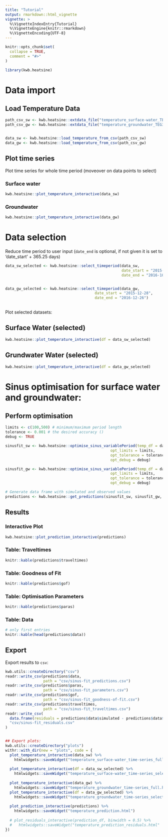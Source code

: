 ```yaml
---
title: "Tutorial"
output: rmarkdown::html_vignette
vignette: >
  %\VignetteIndexEntry{Tutorial}
  %\VignetteEngine{knitr::rmarkdown}
  %\VignetteEncoding{UTF-8}
---
```


```r
knitr::opts_chunk$set(
  collapse = TRUE,
  comment = "#>"
)
```

```r
library(kwb.heatsine)
```

# Data import 

## Load Temperature Data

```r

path_csv_sw <- kwb.heatsine::extdata_file("temperature_surface-water_TEGsee-mikrosieb.csv")
path_csv_gw <- kwb.heatsine::extdata_file("temperature_groundwater_TEG343.csv")


data_sw <- kwb.heatsine::load_temperature_from_csv(path_csv_sw)
data_gw <- kwb.heatsine::load_temperature_from_csv(path_csv_gw)

```

## Plot time series

Plot time series for whole time period (moveover on data points to select)
  
### Surface water

```r
kwb.heatsine::plot_temperature_interactive(data_sw)
```

### Groundwater

```r
kwb.heatsine::plot_temperature_interactive(data_gw)
```


# Data selection

Reduce time period to user input (`date_end` is optional, if not given 
it is set to 'date_start' + 365.25 days)

```r

data_sw_selected <- kwb.heatsine::select_timeperiod(data_sw, 
                                                    date_start = "2015-10-10",
                                                    date_end = "2016-10-14")


data_gw_selected <- kwb.heatsine::select_timeperiod(data_gw,
                                        date_start = "2015-12-28",
                                        date_end = "2016-12-26")
  
```

Plot selected datasets:

## Surface Water (selected)

```r
kwb.heatsine::plot_temperature_interactive(df = data_sw_selected)
```

## Grundwater Water (selected)

```r
kwb.heatsine::plot_temperature_interactive(df = data_gw_selected)
```


# Sinus optimisation for surface water and groundwater:


## Perform optimisation 

```r

limits <- c(100,500) # minimum/maximum period length
tolerance <- 0.001 # the desired accuracy ()
debug <- TRUE

sinusfit_sw <- kwb.heatsine::optimise_sinus_variablePeriod(temp_df = data_sw_selected,
                                               opt_limits = limits,
                                               opt_tolerance = tolerance,
                                               opt_debug = debug)

sinusfit_gw <- kwb.heatsine::optimise_sinus_variablePeriod(temp_df = data_gw_selected,
                                               opt_limits = limits,
                                               opt_tolerance = tolerance,
                                               opt_debug = debug)

# Generate data frame with simulated and observed values
predictions <- kwb.heatsine::get_predictions(sinusfit_sw, sinusfit_gw, retardation_factor = 1.8)
```

## Results 

### Interactive Plot

```r
kwb.heatsine::plot_prediction_interactive(predictions)
```


### Table: Traveltimes
```r
knitr::kable(predictions$traveltimes)
```

### Table: Goodness of Fit 
```r
knitr::kable(predictions$gof)
```

### Table: Optimisation Parameters

```r
knitr::kable(predictions$paras)
```

### Table: Data

```r
# only first entries
knitr::kable(head(predictions$data))
```


## Export 

Export results to `csv`:

```r
kwb.utils::createDirectory("csv")
readr::write_csv(predictions$data,
                 path = "csv/sinus-fit_predictions.csv")
readr::write_csv(predictions$paras,
                 path = "csv/sinus-fit_parameters.csv")
readr::write_csv(predictions$gof,
                 path = "csv/sinus-fit_goodness-of-fit.csv")
readr::write_csv(predictions$traveltimes,
                 path = "csv/sinus-fit_traveltimes.csv")
readr::write_csv(
  data.frame(residuals = predictions$data$simulated - predictions$data$observed),
  "csv/sinus-fit_residuals.csv"
)


## Export plots:
kwb.utils::createDirectory("plots")
withr::with_dir(new = "plots", code = {
  plot_temperature_interactive(data_sw) %>%
    htmlwidgets::saveWidget("temperature_surface-water_time-series_full.html")
  
  plot_temperature_interactive(df = data_sw_selected) %>%
    htmlwidgets::saveWidget("temperature_surface-water_time-series_selected.html")
  
  plot_temperature_interactive(data_gw) %>%
    htmlwidgets::saveWidget("temperature_groundwater_time-series_full.html")
  plot_temperature_interactive(df = data_gw_selected) %>%
    htmlwidgets::saveWidget("temperature_groundwater_time-series_selected.html")
  
  plot_prediction_interactive(predictions) %>%
    htmlwidgets::saveWidget("temperature_prediction.html")
  
  # plot_residuals_interactive(prediction_df, binwidth = 0.5) %>%
  #   htmlwidgets::saveWidget("temperature_prediction_residuals.html"
})  
```
